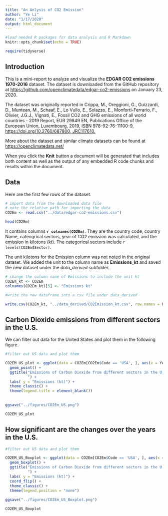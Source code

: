```yaml
---
title: "An Anlysis of CO2 Emission"
author: "Ye Li"
date: "1/17/2020"
output: html_document
---
```


```r
#load needed R packages for data analysis and R Markdown
knitr::opts_chunk$set(echo = TRUE)

require(tidyverse)

```

## Introduction

This is a mini-report to analyze and visualize the **EDGAR CO2 emissions 1970-2016** dataset. The dataset is downloaded from the GitHub repository at <https://github.com/openclimatedata/edgar-co2-emissions> on January 23, 2020. 

The dataset was originally reported in Crippa, M., Oreggioni, G., Guizzardi, D., Muntean, M., Schaaf, E., Lo Vullo, E., Solazzo, E., Monforti-Ferrario, F., Olivier, J.G.J., Vignati, E., Fossil CO2 and GHG emissions of all world countries - 2019 Report, EUR 29849 EN, Publications Office of the European Union, Luxembourg, 2019, ISBN 978-92-76-11100-9, [https://doi.org/10.2760/687800, JRC117610.](https://doi.org/10.2760/687800, JRC117610.)


More about the dataset and similar climate datasets can be found at <https://openclimatedata.net/>

When you click the **Knit** button a document will be generated that includes both content as well as the output of any embedded R code chunks and results within the document. 


## Data

Here are the first few rows of the dataset. 
```r

# import data from the downloaded data file 
# note the relative path for importing the data
CO2Em <- read.csv("../data/edgar-co2-emissions.csv")

head(CO2Em)

```

It contains columns **`r colnames(CO2Em)`**. They are the country code, country Name, cateogrical sectors, year of CO2 emission was calculated, and the emission in kilotons (kt). The categorical sectors include `r levels(CO2Em$Sector)`.

The unit kilotons for the Emission column was not noted in the original dataset. We added the unit to the column name as **Emissions_kt** and saved the new dataset under the *data_derived* subfolder. 

```r
# change the column name of Emissions to include the unit kt
CO2Em_kt <- CO2Em
colnames(CO2Em_kt)[5] <- "Emissions_kt"

#write the new dataframe into a csv file under data_derived

write.csv(CO2Em_kt, "../data_derived/CO2Emission_kt.csv", row.names = FALSE)

```


## Carbon Dioxide emissions from different sectors in the U.S.

We can filter out data for the United States and plot them in the following figure. 

```r

#filter out US data and plot them

CO2EM_US_plot <- ggplot(data = CO2Em[CO2Em$Code == 'USA', ], aes(x = Year, y = Emissions, color = Sector)) +
  geom_point() +
  ggtitle("Emissions of Carbon Dioxide from different sectors in the U.S.
          ") +
  labs( y = "Emissions (kt)") +
  theme_classic() +
  theme(legend.title = element_blank()) 
  
  
ggsave("../figures/CO2Em_US.png")

CO2EM_US_plot

```

## How significant are the changes over the years in the U.S.

```r

#filter out US data and plot them

CO2EM_US_Boxplot <- ggplot(data = CO2Em[CO2Em$Code == 'USA', ], aes(x = Sector, y = Emissions, color = Sector)) +
  geom_boxplot() +
  ggtitle("Emissions of Carbon Dioxide from different sectors in the U.S.
          ") +
  labs( y = "Emissions (kt)") +
  coord_flip() +
  theme_classic() +
  theme(legend.position = "none") 
  
ggsave("../figures/CO2Em_US_Boxplot.png")

CO2EM_US_Boxplot

```


